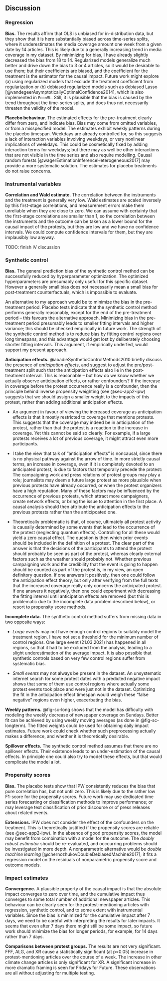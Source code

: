 <!--

Discussion interprets the results and places them in terms of the state-of-the-art.

Interpretation of findings (e.g. in terms of a) research ethics b) limitation of the research methodology):
Excellent and critical discussion and or reflection on all findings vis-a-vis existing research. Attention for research limitations and concrete suggestions for further research. Conclusions have been based on results, and have been taken to a higher level.

 -->

## Discussion

### Regression

__Bias.__ The results affirm that OLS is unbiased for in-distribution data, but they show that it is here substantially biased across time-series splits, where it underestimates the media coverage amount one week from a given date by 14 articles. This is likely due to a generally increasing trend in media coverage in my dataset. By minimizing for bias, I have already slightly decreased the bias from 18 to 14. Regularized models generalize much better and drive down the bias to 3 or 4 articles, so it would be desirable to use them; but their coefficients are biased, and the coefficient for the treatment is the estimator for the causal impact. Future work might explore (a) using regularized models that exclude the treatment coefficient from regularization or (b) debiased regularized models such as debiased Lasso [@vandegeerAsymptoticallyOptimalConfidence2014], which is also implemented in `EconML`. Still, it is plausible that the bias is caused by the trend throughout the time-series splits, and does thus not necessarily threaten the validity of the model.

__Placebo behaviour.__ The estimated effects for the pre-treatment clearly differ from zero, and indicate bias. Bias may come from omitted variables, or from a misspecified model. The estimates exhibit weekly patterns during the placebo timespan. Weekdays are already controlled for, so this suggests a lack of interaction variables involving weekdays, or very nonlinear implications of weekdays. This could be cosmetically fixed by adding interaction terms for weekdays; but there may as well be other interactions that are not visible in the time series and also require modelling. Causal random forests [@wagerEstimationInferenceHeterogeneous2017] may provide a more systematic solution. The estimates for placebo treatments do not raise concerns.

### Instrumental variables

__Correlation and Wald estimate.__ The correlation between the instruments and the treatment is generally very low. Wald estimates are scaled inversely by this first-stage correlations, and measurement errors make them unreliable when they are close to zero. We can assume with certainty that the first-stage correlations are smaller than 1, so the correlation between the instruments and the outcome can be taken as a lower bound for the causal impact of the protests, but they are low and we have no confidence intervals. We could compute confidence intervals for them, but they are implausibly low anyway.

<!-- __Principal component analysis.__ P-values for multiple regression with all instruments are generally low, and PCA successfully helps to recover  -->

<!-- - interpret principal components: weather, especially seasonal one; unclear, movement?
- interpret deseasoned principal components: movement?; weather and stringency -> going outside?; weather
- problem: how to argue for not really interpretable components?
- first stage: plausible
- order of magnitude completely unreasonable
- placebo tests seem roughly reasonable for the protest articles but not others -- this might be a weak instrument issue
- future work: use other weak variable methods such as Ding, that are only implemented in r
- related work probably relies on seasonal effect, which may be legitimate with controlling, whcih they do! alternative in the absence of clear instruments might also be double machine learning

__Significance of precipitation.__- weird finding that the weather is not relevant, compare with literature -->

TODO: finish IV discussion

### Synthetic control {#sec-disc-synth}

__Bias.__ The general prediction bias of the synthetic control method can be successfully reduced by hyperparameter optimization. The optimized hyperparameters are presumably only useful for this specific dataset. However a generally small bias does not necessarily mean a small bias for post-treatment counterfactuals, which is impossible to evaluate.

An alternative to my approach would be to minimize the bias in the pre-treatment period. Placebo tests indicate that the synthetic control method performs generally reasonably, except for the end of the pre-treatment period -- this favours the alternative approach. Minimizing bias in the pre-treatment period presumably leads to smaller fitting intervals and higher variance; this should be checked empirically in future work. The strength of the synthetic control method is to reduce bias by fitting control regions over long timespans, and this advantage would get lost by deliberately choosing shorter fitting intervals. This argument, if empirically underfed, would support my present approach.

__Anticipation effects.__ @abadieSyntheticControlMethods2010 briefly discuss the presence of _anticipation effects_, and suggest to adjust the pre/post-treatment split such that the anticipation effects also lie in the post-treatment interval. This is reasonable -- but how do we know whether we actually observe anticipation effects, or rather confounders? If the increase in coverage before the protest occurrence really is a confounder, then the principle behind inverse propensity weighting (see @sec-app2-ipw) suggests that we should assign a smaller weight to the impacts of this protest, rather than adding additional anticipation effects.

- An argument in favour of viewing the increased coverage as anticipation effects is that it mostly restricted to coverage that mentions protests. This suggests that the coverage may indeed be in anticipation of the protest, rather than that the protest is a reaction to the increase in coverage. Yet this cannot be said so clearly: For example, if a large protests receives a lot of previous coverage, it might attract even more participants.

- I take the view that talk of "anticipation effects" is noncausal, since there is no physical pathway against the arrow of time. In more strictly causal terms, an increase in coverage, even if it is completely devoted to an anticipated protest, is due to factors that temporally precede the protest: The campaigning work and press relations of protest groups may play a role; journalists may deem a future large protest as more plausible when previous protests have already occurred, or when the protest organizers have a high reputation. Many of these factors may be influenced by the occurrence of previous protests, which attract more campaigners, create network effects, or bring the issue to attention in the first place. A causal analysis should then attribute the anticipation effects to the previous protests rather than the anticipcated one.

- Theoretically problematic is that, of course, ultimately all protest activity is causally determined by some events that lead to the occurrence of the protest (neglecting quantum effects). Controlling for all these would yield a zero causal effect. The question is then which prior events should be included in the definition of a protest. The clear part of the answer is that the decisions of the participants to attend the protest should probably be seen as part of the protest, whereas clearly external factors such as the weather should probably not. Whether previous campaigning work and the credibility that the event is going to happen should be counted as part of the protest is, in my view, an open definitory question. If one answers it positively, then one could follow the anticipation effect theory, but only after verifying from the full texts that the increased coverage really only concerns the anticipated protest. If one answers it negatively, then one could experiment with decreasing the fitting interval until anticipation effects are removed (but this is problematic due to the incomplete data problem described below), or resort to propensity score methods.

__Incomplete data.__ The synthetic control method suffers from missing data in two opposite ways:

- _Large events_ may not have enough control regions to suitably model the treatment region. I have not set a threshold for the minimum number of control regions. One large event (21.03.2021) has happened in all regions, so that it had to be excluded from the analysis, leading to a slight underestimation of the average impact. It is also possible that synthetic controls based on very few control regions suffer from systematic bias.

- _Small events_ may not always be present in the dataset. An unsystematic internet search for some protest dates with a predicted negative impact shows that some of them use control regions where actually some protest events took place and were just not in the dataset. Optimizing the fit in the anticipation effect timespan would weigh these "false negative" regions even higher, exacerbating the bias.

__Weekly patterns.__ @fig-sc-long shows that the model has difficulty with modeling the weekly decrease of newspaper coverage on Sundays. Better fit can be achieved by using weekly moving averages (as done in @fig-sc-longterm). The fitted weights could be used for obtaining daily impact estimates. Future work could check whether such preprocessing actually makes a difference, and whether it is theoretically desirable.

__Spillover effects.__ The synthetic control method assumes that there are no spillover effects. Their existence leads to an under-estimation of the causal effects. In principle one could also try to model these effects, but that would complicate the model a lot.

### Propensity scores {#sec-disc-ps}

__Bias.__ The placebo tests show that IPW consistently reduces the bias that pure correlation has, but not until zero. This is likely due to the rather low F1-score for the propensity scores. Future work may use dedicated time series forecasting or classification methods to improve performance; or may leverage text classification of prior discourse or of press releases about related events.

__Extensions.__ IPW does not consider the effect of the confounders on the treatment. This is theoretically justified if the propensity scores are reliable (see @sec-app2-ipw). In the absence of good propensity scores, the model may benefit from combination with a model for the outcome. The _doubly robust estimator_ should be re-evaluated, and occcurring problems should be investigated in more depth. A nonparametric alternative would be _double machine learning_ [@chernozhukovDoubleDebiasedMachine2017]; it fits a regression model on the residuals of nonparametric propensity score and outcome models.

### Impact estimates

__Convergence.__ A plausible property of the causal impact is that the absolute impact converges to zero over time, and the cumulative impact thus converges to some total number of additional newspaper articles. This behaviour can be clearly seen for the protest-mentioning articles with regression, synthetic control, and to some extent with instrumental variables. Since the bias is minimized for the cumulative impact after 7 days, we need to be careful with interpreting the results for later impacts. It seems that even after 7 days there might still be some impact, so future work should minimize the bias for longer periods, for example, for 14 days rather than 7 days.

__Comparisons between protest groups.__ The results are not very significant. FFF, ALG, and XR cause a statistically significant (at p<0.05) increase in protest-mentioning articles over the course of a week. The increase in other climate change articles is only significant for XR. A significant increase in more dramatic framing is seen for Fridays for Future. These observations are all without adjusting for multiple testing.
